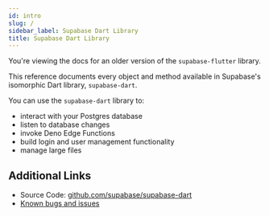 ```yaml
---
id: intro
slug: /
sidebar_label: Supabase Dart Library
title: Supabase Dart Library
---
```


<Admonition type="caution">

You're viewing the docs for an older version of the `supabase-flutter` library.

</Admonition>

This reference documents every object and method available in Supabase's isomorphic Dart library, `supabase-dart`.

You can use the `supabase-dart` library to:

- interact with your Postgres database
- listen to database changes
- invoke Deno Edge Functions
- build login and user management functionality
- manage large files

## Additional Links

- Source Code: [github.com/supabase/supabase-dart](https://github.com/supabase/supabase-dart)
- [Known bugs and issues](https://github.com/supabase/supabase-dart/issues)
